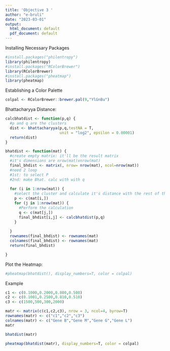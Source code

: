 ```yaml
---
title: 'Objective 3 '
author: "e-bruli"
date: "2023-03-01"
output:
  html_document: default
  pdf_document: default
---
```


Installing Necessary Packages
```r
#install.packages("philentropy")
library(philentropy)
#install.packages("RColorBrewer")
library(RColorBrewer)
#install.packages("pheatmap")
library(pheatmap)
```

Establishing a Color Palette
```r
colpal <- RColorBrewer::brewer.pal(9,"YlGnBu")
```


Bhattacharyya Distance: 
```r
calcbhatdist <- function(p,q) {
  #p and q are the clusters
  dist <- bhattacharyya(p,q,testNA = T, 
                        unit = "log2", epsilon = 0.00001)
  return(dist)
}
```


```r

bhatdist <- function(mat) {
  #create empty matrix: it'll be the result matrix
  #it's dimensions are nrow(mat)xnrow(mat)
  final_bhdist <- matrix(, nrow= nrow(mat), ncol=nrow(mat))
  #need 2 loop
  #1st: to select P 
  #2nd: make Bhat. calc with with q 
  
  for (i in 1:nrow(mat)) {
    #select the cluster and calculate it's distance with the rest of the clusters
    p <- c(mat[i,])
    for (j in 1:nrow(mat)) {
      #Perform the calculation 
      q <- c(mat[j,])
      final_bhdist[i,j] <- calcbhatdist(p,q)
    }
    
  }
  rownames(final_bhdist) <- rownames(mat)
  colnames(final_bhdist) <- rownames(mat)
  return(final_bhdist)

} 
```


Plot the Heatmap:
```r
#pheatmap(bhatdist(), display_numbers=T, color = colpal)
```


Example 
```r
c1 <- c(0.1000,0.2000,0.800,0.500)
c2 <- c(0.1001,0.2500,0.810,0.510)
c3 <- c(1500,500,300,2000)

matr <- matrix(c(c1,c2,c3), nrow = 3, ncol=4, byrow=T)
rownames(matr) <- c("c1","c2","c3")
colnames(matr) <- c("Gene B","Gene M","Gene G","Gene L")
matr
```

```r
bhatdist(matr)
```
```r
pheatmap(bhatdist(matr), display_numbers=T, color = colpal)
```


